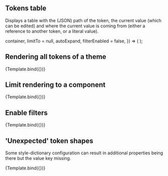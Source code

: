 

<Meta title="Public API/TokensTable" component={TokensTable} />

## Tokens table

Displays a table with the (JSON) path of the token, the current value (which can be
edited) and where the current value is coming from (either a reference to another token,
or a literal value).

  container,
  limitTo = null,
  autoExpand,
  filterEnabled = false,
}) => (
  <TokensTable
    container={container}
    limitTo={limitTo}
    autoExpand={autoExpand}
    filterEnabled={filterEnabled}
  />
);

## Rendering all tokens of a theme

<Canvas>
  <Story name="Default" args={{container: ofDesignTokens}}>
    {Template.bind({})}
  </Story>
</Canvas>

## Limit rendering to a component

<Canvas>
  <Story
    name="Limited to component"
    args={{
      container: ofDesignTokens,
      limitTo: 'of.button',
      autoExpand: true,
    }}
  >
    {Template.bind({})}
  </Story>
</Canvas>

<ArgsTable of={TokensTable} />

## Enable filters

<Canvas>
  <Story
    name="Filters enabled"
    args={{container: ofDesignTokens, filterEnabled: true, autoExpand: true}}
  >
    {Template.bind({})}
  </Story>
</Canvas>

## 'Unexpected' token shapes

Some style-dictionary configuration can result in additional properties being there but
the value key missing.

<Canvas>
  <Story
    name="Utrecht tokens"
    args={{
      container: utrechtDesignTokens,
      limitTo: 'utrecht.alert.',
      autoExpand: false,
    }}
  >
    {Template.bind({})}
  </Story>
</Canvas>
